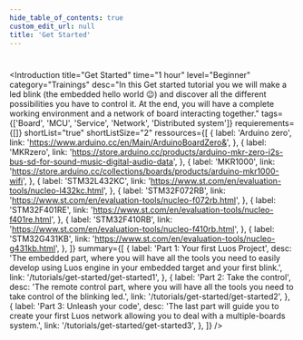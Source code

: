 ```yaml
---
hide_table_of_contents: true
custom_edit_url: null
title: 'Get Started'
---
```



#

<Introduction
  title="Get Started"
  time="1 hour"
  level="Beginner"
  category="Trainings"
  desc="In this Get started tutorial you we will make a led blink (the embedded hello world 😉) and discover all the different possibilities you have to control it. At the end, you will have a complete working environment and a network of board interacting together."
  tags={['Board', 'MCU', 'Service', 'Network', 'Distributed system']}
  requierements={[]}
  shortList="true"
  shortListSize="2"
  ressources={[
    {
      label: 'Arduino zero',
      link: 'https://www.arduino.cc/en/Main/ArduinoBoardZero&',
    },
    {
      label: 'MKRzero',
      link: 'https://store.arduino.cc/products/arduino-mkr-zero-i2s-bus-sd-for-sound-music-digital-audio-data',
    },
    {
      label: 'MKR1000',
      link: 'https://store.arduino.cc/collections/boards/products/arduino-mkr1000-wifi',
    },
    {
      label: 'STM32L432KC',
      link: 'https://www.st.com/en/evaluation-tools/nucleo-l432kc.html',
    },
    {
      label: 'STM32F072RB',
      link: 'https://www.st.com/en/evaluation-tools/nucleo-f072rb.html',
    },
    {
      label: 'STM32F401RE',
      link: 'https://www.st.com/en/evaluation-tools/nucleo-f401re.html',
    },
    {
      label: 'STM32F410RB',
      link: 'https://www.st.com/en/evaluation-tools/nucleo-f410rb.html',
    },
    {
      label: 'STM32G431KB',
      link: 'https://www.st.com/en/evaluation-tools/nucleo-g431kb.html',
    },
  ]}
  summary={[
    {
      label: 'Part 1: Your first Luos Project',
      desc: 'The embedded part, where you will have all the tools you need to easily develop using Luos engine in your embedded target and your first blink.',
      link: '/tutorials/get-started/get-started1',
    },
    {
      label: 'Part 2: Take the control',
      desc: 'The remote control part, where you will have all the tools you need to take control of the blinking led.',
      link: '/tutorials/get-started/get-started2',
    },
    {
      label: 'Part 3: Unleash your code',
      desc: 'The last part will guide you to create your first Luos network allowing you to deal with a multiple-boards system.',
      link: '/tutorials/get-started/get-started3',
    },
  ]}
/>
